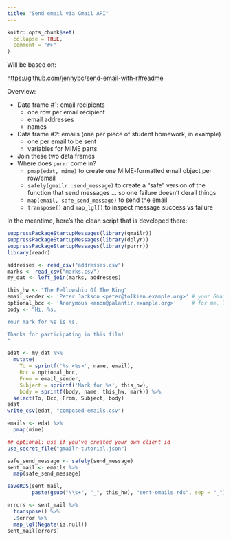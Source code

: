 ```yaml
---
title: "Send email via Gmail API"
---
```


```r
knitr::opts_chunk$set(
  collapse = TRUE,
  comment = "#>"
)
```

Will be based on:

<https://github.com/jennybc/send-email-with-r#readme>

Overview:

  * Data frame #1: email recipients
    - one row per email recipient
    - email addresses
    - names
  * Data frame #2: emails (one per piece of student homework, in example)
    - one per email to be sent
    - variables for MIME parts
  * Join these two data frames
  * Where does `purrr` come in?
    - `pmap(edat, mime)` to create one MIME-formatted email object per row/email
    - `safely(gmailr::send_message)` to create a "safe" version of the function that send messages ... so one failure doesn't derail things
    - `map(email, safe_send_message)` to send the email
    - `transpose()` and `map_lgl()` to inspect message success vs failure

In the meantime, here's the clean script that is developed there:

```r
suppressPackageStartupMessages(library(gmailr))
suppressPackageStartupMessages(library(dplyr))
suppressPackageStartupMessages(library(purrr))
library(readr)

addresses <- read_csv("addresses.csv")
marks <- read_csv("marks.csv")
my_dat <- left_join(marks, addresses)

this_hw <- "The Fellowship Of The Ring"
email_sender <- 'Peter Jackson <peter@tolkien.example.org>' # your Gmail address
optional_bcc <- 'Anonymous <anon@palantir.example.org>'     # for me, TA address
body <- "Hi, %s.

Your mark for %s is %s.

Thanks for participating in this film!
"

edat <- my_dat %>%
  mutate(
    To = sprintf('%s <%s>', name, email),
    Bcc = optional_bcc,
    From = email_sender,
    Subject = sprintf('Mark for %s', this_hw),
    body = sprintf(body, name, this_hw, mark)) %>%
  select(To, Bcc, From, Subject, body)
edat
write_csv(edat, "composed-emails.csv")

emails <- edat %>%
  pmap(mime)

## optional: use if you've created your own client id
use_secret_file("gmailr-tutorial.json")

safe_send_message <- safely(send_message)
sent_mail <- emails %>%
  map(safe_send_message)

saveRDS(sent_mail,
        paste(gsub("\\s+", "_", this_hw), "sent-emails.rds", sep = "_"))

errors <- sent_mail %>%
  transpose() %>%
  .$error %>%
  map_lgl(Negate(is.null))
sent_mail[errors]
```


